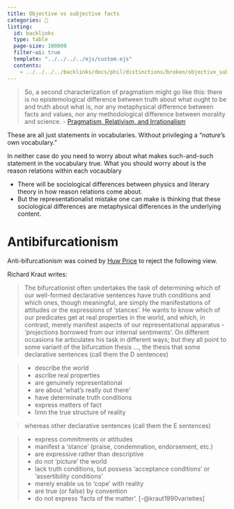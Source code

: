 ```yaml
---
title: Objective vs subjective facts
categories: 🔴
listing:
  id: backlinks
  type: table
  page-size: 100000
  filter-ui: true
  template: "../../../../ejs/custom.ejs"
  contents:
    - ../../../../backlinks/docs/phil/distinctions/broken/objective_subjective.yml
---
```


> So, a second characterization of pragmatism might go like this: there is no 
> epistemological difference between truth about what ought to be and truth 
> about what is, nor any metaphysical difference between facts and values, nor 
> any methodological difference between morality and science. - [Pragmatism, Relativism, and Irrationalism](/docs/phil/people/rorty/works/pri/index.qmd)

These are all just statements in vocabularies. Without privileging a "*nature*'s 
own vocabulary."

In neither case do you need to worry about what makes such-and-such statement in 
the vocabulary true. What you should worry about is the reason relations within 
each vocaublary

- There will be sociological differences between physics and literary theory 
  in how reason relations come about.
- But the representationalist mistake one can make is thinking that these 
  sociological differences are metaphysical differences in the underlying content.

# Antibifurcationism
Anti-bifurcationism was coined by [Huw Price](/docs/phil/people/price) to reject 
the following view.

Richard Kraut writes:

> The bifurcationist often undertakes the task of determining which of our
  well-formed declarative sentences have truth conditions and which ones, though
  meaningful, are simply the manifestations of attitudes or the expressions of
  'stances'. He wants to know which of our predicates get at real properties 
  in the world, and which, in contrast, merely manifest aspects of our 
  representational apparatus - 'projections borrowed from our internal 
  sentiments'. On different occasions he articulates his task in different ways; 
  but they all point to some variant of the bifurcation thesis ..., the thesis 
  that some declarative sentences (call them the D sentences)

>    - describe the world
    - ascribe real properties
    - are genuinely representational
    - are about 'what's really out there'
    - have determinate truth conditions
    - express matters of fact
    - limn the true structure of reality

> whereas other declarative sentences (call them the E sentences)

>    - express commitments or attitudes
    - manifest a 'stance' (praise, condemnation, endorsement, etc.)
    - are expressive rather than descriptive
    - do not 'picture' the world
    - lack truth conditions, but possess 'acceptance conditions' or 'assertibility conditions'
    - merely enable us to 'cope' with reality
    - are true (or false) by convention
    - do not express 'facts of the matter'. [-@kraut1990varieties]
